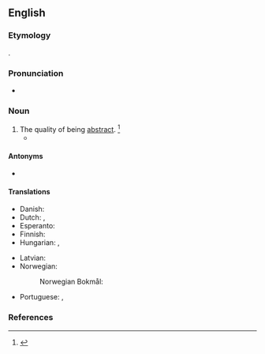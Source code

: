 ==English==

===Etymology===
{{suffix|en|abstract|ness}}.

===Pronunciation===
* {{a|US}} {{IPA|en|/æbˈstɹæk.nəs/|/æbˈstɹækt.nəs/}}

===Noun===
{{en-noun|~}}

# The quality of being [[abstract]]. {{defdate|First attested in the late 16<sup>th</sup> century.}}<ref name=SOED>{{R:SOED5|page=10}}</ref>
#* {{quote-book|en|passage=The '''abstractness''' of the ideas.|author=[[w:John Locke|John Locke]]}}

====Antonyms====
* {{l|en|concreteness}}

====Translations====
{{trans-top|the quality of being abstract}}
* Danish: {{t|da|abstrakthed|c}}
* Dutch: {{t|nl|abstractheid|f}}, {{t|nl|het abstracte|n}}
* Esperanto: {{t|eo|abstrakteco}}
* Finnish: {{t+|fi|abstraktius}}
* Hungarian: {{t+|hu|elvontság}}, {{t+|hu|absztraktság}}
{{trans-mid}}
* Latvian: {{t|lv|abstraktums|m}}
* Norwegian:
*: Norwegian Bokmål: {{t+|nb|abstrakthet|m|f}}
* Portuguese: {{t|pt|abstrateza|f}}, {{t|pt|abstratidade|f}}
{{trans-bottom}}

===References===
<references/>